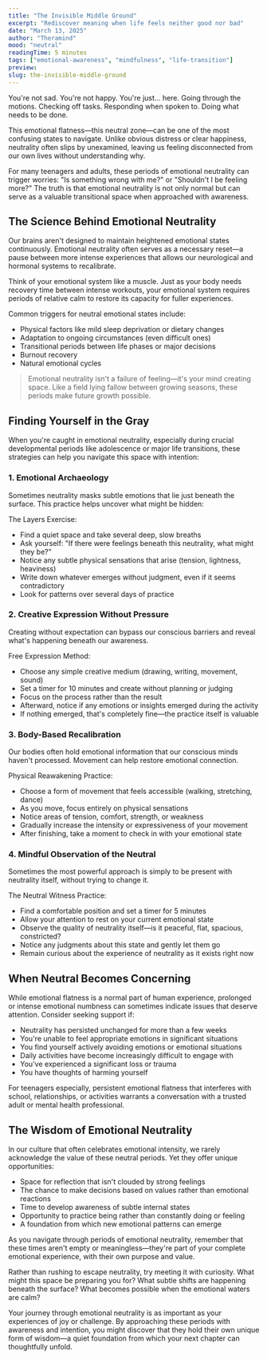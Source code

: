 ```yaml
---
title: "The Invisible Middle Ground"
excerpt: "Rediscover meaning when life feels neither good nor bad"
date: "March 13, 2025"
author: "Theramind"
mood: "neutral"
readingTime: 5 minutes
tags: ["emotional-awareness", "mindfulness", "life-transition"]
preview:
slug: the-invisible-middle-ground
---
```


You're not sad. You're not happy. You're just... here. Going through the motions. Checking off tasks. Responding when spoken to. Doing what needs to be done.

This emotional flatness—this neutral zone—can be one of the most confusing states to navigate. Unlike obvious distress or clear happiness, neutrality often slips by unexamined, leaving us feeling disconnected from our own lives without understanding why.

For many teenagers and adults, these periods of emotional neutrality can trigger worries: "Is something wrong with me?" or "Shouldn't I be feeling more?" The truth is that emotional neutrality is not only normal but can serve as a valuable transitional space when approached with awareness.

## The Science Behind Emotional Neutrality

Our brains aren't designed to maintain heightened emotional states continuously. Emotional neutrality often serves as a necessary reset—a pause between more intense experiences that allows our neurological and hormonal systems to recalibrate.

Think of your emotional system like a muscle. Just as your body needs recovery time between intense workouts, your emotional system requires periods of relative calm to restore its capacity for fuller experiences.

Common triggers for neutral emotional states include:

- Physical factors like mild sleep deprivation or dietary changes
- Adaptation to ongoing circumstances (even difficult ones)
- Transitional periods between life phases or major decisions
- Burnout recovery
- Natural emotional cycles

> Emotional neutrality isn't a failure of feeling—it's your mind creating space. Like a field lying fallow between growing seasons, these periods make future growth possible.

## Finding Yourself in the Gray

When you're caught in emotional neutrality, especially during crucial developmental periods like adolescence or major life transitions, these strategies can help you navigate this space with intention:

### 1. Emotional Archaeology

Sometimes neutrality masks subtle emotions that lie just beneath the surface. This practice helps uncover what might be hidden:

The Layers Exercise:

- Find a quiet space and take several deep, slow breaths
- Ask yourself: "If there were feelings beneath this neutrality, what might they be?"
- Notice any subtle physical sensations that arise (tension, lightness, heaviness)
- Write down whatever emerges without judgment, even if it seems contradictory
- Look for patterns over several days of practice

### 2. Creative Expression Without Pressure

Creating without expectation can bypass our conscious barriers and reveal what's happening beneath our awareness.

Free Expression Method:

- Choose any simple creative medium (drawing, writing, movement, sound)
- Set a timer for 10 minutes and create without planning or judging
- Focus on the process rather than the result
- Afterward, notice if any emotions or insights emerged during the activity
- If nothing emerged, that's completely fine—the practice itself is valuable

### 3. Body-Based Recalibration

Our bodies often hold emotional information that our conscious minds haven't processed. Movement can help restore emotional connection.

Physical Reawakening Practice:

- Choose a form of movement that feels accessible (walking, stretching, dance)
- As you move, focus entirely on physical sensations
- Notice areas of tension, comfort, strength, or weakness
- Gradually increase the intensity or expressiveness of your movement
- After finishing, take a moment to check in with your emotional state

### 4. Mindful Observation of the Neutral

Sometimes the most powerful approach is simply to be present with neutrality itself, without trying to change it.

The Neutral Witness Practice:

- Find a comfortable position and set a timer for 5 minutes
- Allow your attention to rest on your current emotional state
- Observe the quality of neutrality itself—is it peaceful, flat, spacious, constricted?
- Notice any judgments about this state and gently let them go
- Remain curious about the experience of neutrality as it exists right now

## When Neutral Becomes Concerning

While emotional flatness is a normal part of human experience, prolonged or intense emotional numbness can sometimes indicate issues that deserve attention. Consider seeking support if:

- Neutrality has persisted unchanged for more than a few weeks
- You're unable to feel appropriate emotions in significant situations
- You find yourself actively avoiding emotions or emotional situations
- Daily activities have become increasingly difficult to engage with
- You've experienced a significant loss or trauma
- You have thoughts of harming yourself

For teenagers especially, persistent emotional flatness that interferes with school, relationships, or activities warrants a conversation with a trusted adult or mental health professional.

## The Wisdom of Emotional Neutrality

In our culture that often celebrates emotional intensity, we rarely acknowledge the value of these neutral periods. Yet they offer unique opportunities:

- Space for reflection that isn't clouded by strong feelings
- The chance to make decisions based on values rather than emotional reactions
- Time to develop awareness of subtle internal states
- Opportunity to practice being rather than constantly doing or feeling
- A foundation from which new emotional patterns can emerge

As you navigate through periods of emotional neutrality, remember that these times aren't empty or meaningless—they're part of your complete emotional experience, with their own purpose and value.

Rather than rushing to escape neutrality, try meeting it with curiosity. What might this space be preparing you for? What subtle shifts are happening beneath the surface? What becomes possible when the emotional waters are calm?

Your journey through emotional neutrality is as important as your experiences of joy or challenge. By approaching these periods with awareness and intention, you might discover that they hold their own unique form of wisdom—a quiet foundation from which your next chapter can thoughtfully unfold.

